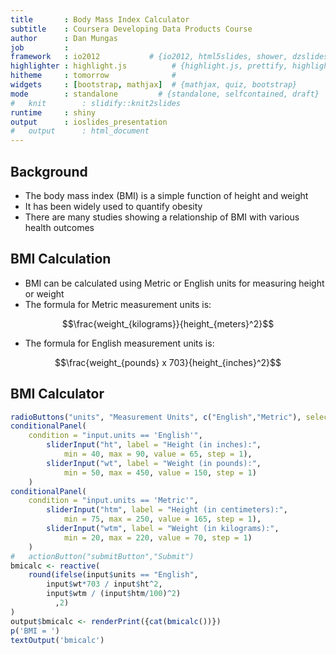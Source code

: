 ```yaml
---
title       : Body Mass Index Calculator
subtitle    : Coursera Developing Data Products Course
author      : Dan Mungas
job         : 
framework   : io2012           # {io2012, html5slides, shower, dzslides, ...}
highlighter : highlight.js          # {highlight.js, prettify, highlight}
hitheme     : tomorrow              # 
widgets     : [bootstrap, mathjax]  # {mathjax, quiz, bootstrap}
mode        : standalone         # {standalone, selfcontained, draft}
#   knit        : slidify::knit2slides
runtime     : shiny
output      : ioslides_presentation
#   output      : html_document
---
```



## Background

-   The body mass index (BMI) is a simple function of height and weight
-   It has been widely used to quantify obesity
-   There are many studies showing a relationship of BMI with various health outcomes


##  BMI Calculation

-   BMI can be calculated using Metric or English units for measuring height or weight
-   The formula for Metric measurement units is:

$$\frac{weight_{kilograms}}{height_{meters}^2}$$

- The formula for English measurement units is:

$$\frac{weight_{pounds} x 703}{height_{inches}^2}$$


##  BMI Calculator

```r
radioButtons("units", "Measurement Units", c("English","Metric"), selected = "English")
conditionalPanel(
    condition = "input.units == 'English'",
        sliderInput("ht", label = "Height (in inches):",
            min = 40, max = 90, value = 65, step = 1),
        sliderInput("wt", label = "Weight (in pounds):",
            min = 50, max = 450, value = 150, step = 1)
    )
conditionalPanel(
    condition = "input.units == 'Metric'",
        sliderInput("htm", label = "Height (in centimeters):",
            min = 75, max = 250, value = 165, step = 1),
        sliderInput("wtm", label = "Weight (in kilograms):",
            min = 20, max = 220, value = 70, step = 1)
    )
#   actionButton("submitButton","Submit")
bmicalc <- reactive(
    round(ifelse(input$units == "English",
        input$wt*703 / input$ht^2,
        input$wtm / (input$htm/100)^2)
          ,2)
)
output$bmicalc <- renderPrint({cat(bmicalc())})
p('BMI = ') 
textOutput('bmicalc')
```

